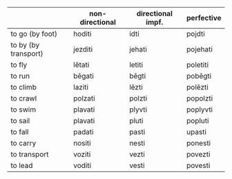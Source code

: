 |                      | non-directional | directional impf. | perfective  |
| -------------------- | --------------- | ----------------- | ----------- |
| to go (by foot)      | hoditi          | idti              | pojdti      |
| to by (by transport) | jezditi         | jehati            | pojehati    |
| to fly               | lětati          | letiti            | poletiti    |
| to run               | běgati          | běgti             | poběgti     |
| to climb             | laziti          | lězti             | polězti     |
| to crawl             | polzati         | polzti            | popolzti    |
| to swim              | plavati         | plyvti            | poplyvti    |
| to sail              | plavati         | pluti             | popluti     |
| to fall              | padati          | pasti             | upasti      |
| to carry             | nositi          | nesti             | ponesti     |
| to transport         | voziti          | vezti             | povezti     |
| to lead              | voditi          | vesti             | povesti     |
